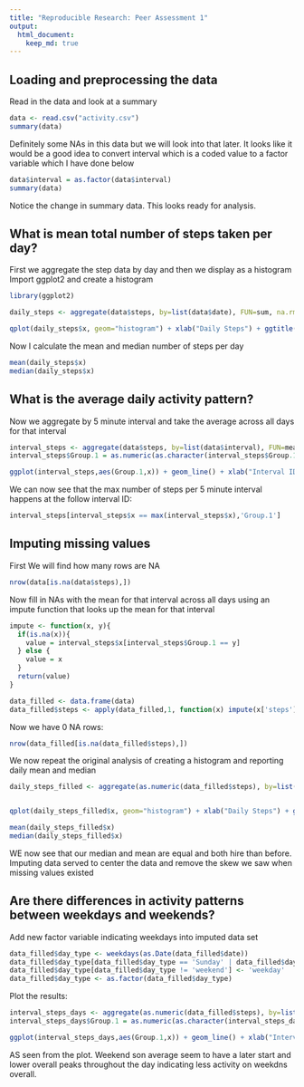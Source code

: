 ```yaml
---
title: "Reproducible Research: Peer Assessment 1"
output: 
  html_document:
    keep_md: true
---
```



## Loading and preprocessing the data

Read in the data and look at a summary
```r
data <- read.csv("activity.csv")
summary(data)

```

Definitely some NAs in this data but we will look into that later.
It looks like it would be a good idea to convert interval which is a coded value to a factor variable which I have done below


```r
data$interval = as.factor(data$interval)
summary(data)
```

Notice the change in summary data. This looks ready for analysis.


## What is mean total number of steps taken per day?

First we aggregate the step data by day and then we display as a histogram
Import ggplot2 and create a histogram

```r
library(ggplot2)

daily_steps <- aggregate(data$steps, by=list(data$date), FUN=sum, na.rm = TRUE)

qplot(daily_steps$x, geom="histogram") + xlab("Daily Steps") + ggtitle("Frequency of Daily Total Steps") 


```

Now I calculate the mean and median number of steps per day

```r
mean(daily_steps$x)
median(daily_steps$x)
```



## What is the average daily activity pattern?

Now we aggregate by 5 minute interval and take the average across all days for that interval

```r
interval_steps <- aggregate(data$steps, by=list(data$interval), FUN=mean, na.rm=TRUE)
interval_steps$Group.1 = as.numeric(as.character(interval_steps$Group.1))

ggplot(interval_steps,aes(Group.1,x)) + geom_line() + xlab("Interval ID") + ylab("Average Steps") + ggtitle("Average Daily Activity Pattern")
```

We can now see that the max number of steps per 5 minute interval happens at the follow interval ID:

```r
interval_steps[interval_steps$x == max(interval_steps$x),'Group.1']
```


## Imputing missing values

First We will find how many rows are NA
 
```r
nrow(data[is.na(data$steps),])
```
 
Now fill in NAs with the mean for that interval across all days using an impute function that looks up the mean for that interval

```r

impute <- function(x, y){
  if(is.na(x)){
    value = interval_steps$x[interval_steps$Group.1 == y]
  } else {
    value = x
  }
  return(value)
}

data_filled <- data.frame(data)
data_filled$steps <- apply(data_filled,1, function(x) impute(x['steps'],x['interval'])) 
```

Now we have 0 NA rows:

```r
nrow(data_filled[is.na(data_filled$steps),])
```

We now repeat the original analysis of creating a histogram and reporting daily mean and median

```r
daily_steps_filled <- aggregate(as.numeric(data_filled$steps), by=list(data_filled$date), FUN = sum, na.rm = TRUE)


qplot(daily_steps_filled$x, geom="histogram") + xlab("Daily Steps") + ggtitle("Frequency of Daily Total Steps") 

mean(daily_steps_filled$x)
median(daily_steps_filled$x)
```


WE now see that our median and mean are equal and both hire than before. Imputing data served to center the data and remove the skew we saw when missing values existed

## Are there differences in activity patterns between weekdays and weekends?

Add new factor variable indicating weekdays into imputed data set

```r
data_filled$day_type <- weekdays(as.Date(data_filled$date))
data_filled$day_type[data_filled$day_type == 'Sunday' | data_filled$day_type == 'Saturday'] <- 'weekend'
data_filled$day_type[data_filled$day_type != 'weekend'] <- 'weekday'
data_filled$day_type <- as.factor(data_filled$day_type)
```

Plot the results:

```r
interval_steps_days <- aggregate(as.numeric(data_filled$steps), by=list(data_filled$interval,data_filled$day_type), FUN=mean, na.rm=TRUE)
interval_steps_days$Group.1 = as.numeric(as.character(interval_steps_days$Group.1))

ggplot(interval_steps_days,aes(Group.1,x)) + geom_line() + xlab("Interval ID") + ylab("Average Steps") + ggtitle("Average Daily Activity Pattern") + facet_grid(Group.2 ~ .)
```


AS seen from the plot. Weekend son average seem to have a later start and lower overall peaks throughout the day indicating less activity on weekdns overall.

